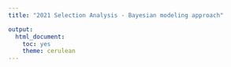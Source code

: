 ```yaml
---
title: "2021 Selection Analysis - Bayesian modeling approach"

output: 
  html_document: 
    toc: yes
    theme: cerulean
---
```



```r

```

